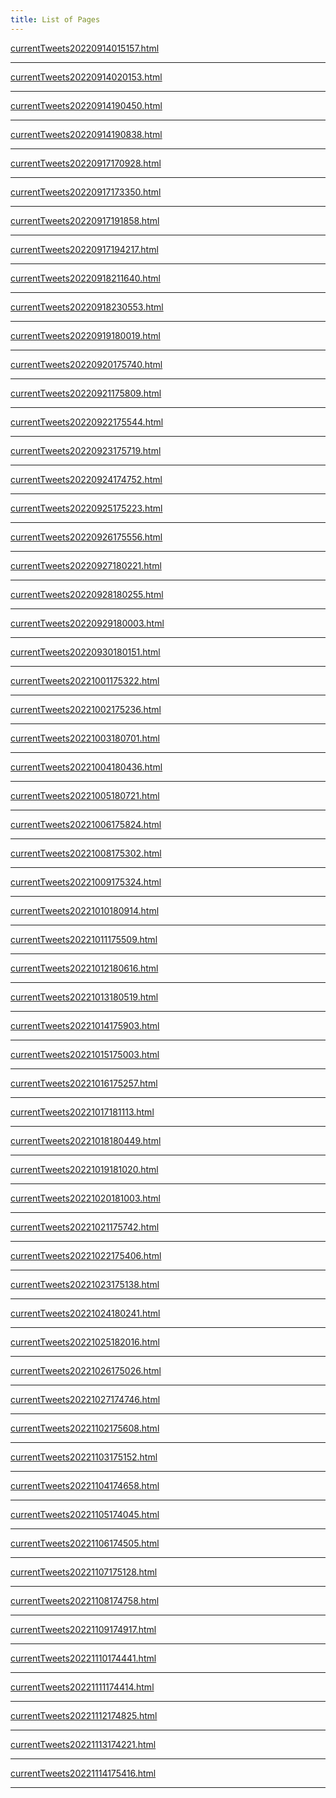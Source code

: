 ```yaml
---
title: List of Pages  
---
```



<a href='./pages/currentTweets20220914015157.html'>currentTweets20220914015157.html</a>


---



<a href='./pages/currentTweets20220914020153.html'>currentTweets20220914020153.html</a>


---



<a href='./pages/currentTweets20220914190450.html'>currentTweets20220914190450.html</a>


---



<a href='./pages/currentTweets20220914190838.html'>currentTweets20220914190838.html</a>


---



<a href='./pages/currentTweets20220917170928.html'>currentTweets20220917170928.html</a>


---



<a href='./pages/currentTweets20220917173350.html'>currentTweets20220917173350.html</a>


---



<a href='./pages/currentTweets20220917191858.html'>currentTweets20220917191858.html</a>


---



<a href='./pages/currentTweets20220917194217.html'>currentTweets20220917194217.html</a>


---



<a href='./pages/currentTweets20220918211640.html'>currentTweets20220918211640.html</a>


---



<a href='./pages/currentTweets20220918230553.html'>currentTweets20220918230553.html</a>


---



<a href='./pages/currentTweets20220919180019.html'>currentTweets20220919180019.html</a>


---



<a href='./pages/currentTweets20220920175740.html'>currentTweets20220920175740.html</a>


---



<a href='./pages/currentTweets20220921175809.html'>currentTweets20220921175809.html</a>


---



<a href='./pages/currentTweets20220922175544.html'>currentTweets20220922175544.html</a>


---



<a href='./pages/currentTweets20220923175719.html'>currentTweets20220923175719.html</a>


---



<a href='./pages/currentTweets20220924174752.html'>currentTweets20220924174752.html</a>


---



<a href='./pages/currentTweets20220925175223.html'>currentTweets20220925175223.html</a>


---



<a href='./pages/currentTweets20220926175556.html'>currentTweets20220926175556.html</a>


---



<a href='./pages/currentTweets20220927180221.html'>currentTweets20220927180221.html</a>


---



<a href='./pages/currentTweets20220928180255.html'>currentTweets20220928180255.html</a>


---



<a href='./pages/currentTweets20220929180003.html'>currentTweets20220929180003.html</a>


---



<a href='./pages/currentTweets20220930180151.html'>currentTweets20220930180151.html</a>


---



<a href='./pages/currentTweets20221001175322.html'>currentTweets20221001175322.html</a>


---



<a href='./pages/currentTweets20221002175236.html'>currentTweets20221002175236.html</a>


---



<a href='./pages/currentTweets20221003180701.html'>currentTweets20221003180701.html</a>


---



<a href='./pages/currentTweets20221004180436.html'>currentTweets20221004180436.html</a>


---



<a href='./pages/currentTweets20221005180721.html'>currentTweets20221005180721.html</a>


---



<a href='./pages/currentTweets20221006175824.html'>currentTweets20221006175824.html</a>


---



<a href='./pages/currentTweets20221008175302.html'>currentTweets20221008175302.html</a>


---



<a href='./pages/currentTweets20221009175324.html'>currentTweets20221009175324.html</a>


---



<a href='./pages/currentTweets20221010180914.html'>currentTweets20221010180914.html</a>


---



<a href='./pages/currentTweets20221011175509.html'>currentTweets20221011175509.html</a>


---



<a href='./pages/currentTweets20221012180616.html'>currentTweets20221012180616.html</a>


---



<a href='./pages/currentTweets20221013180519.html'>currentTweets20221013180519.html</a>


---



<a href='./pages/currentTweets20221014175903.html'>currentTweets20221014175903.html</a>


---



<a href='./pages/currentTweets20221015175003.html'>currentTweets20221015175003.html</a>


---



<a href='./pages/currentTweets20221016175257.html'>currentTweets20221016175257.html</a>


---



<a href='./pages/currentTweets20221017181113.html'>currentTweets20221017181113.html</a>


---



<a href='./pages/currentTweets20221018180449.html'>currentTweets20221018180449.html</a>


---



<a href='./pages/currentTweets20221019181020.html'>currentTweets20221019181020.html</a>


---



<a href='./pages/currentTweets20221020181003.html'>currentTweets20221020181003.html</a>


---



<a href='./pages/currentTweets20221021175742.html'>currentTweets20221021175742.html</a>


---



<a href='./pages/currentTweets20221022175406.html'>currentTweets20221022175406.html</a>


---



<a href='./pages/currentTweets20221023175138.html'>currentTweets20221023175138.html</a>


---



<a href='./pages/currentTweets20221024180241.html'>currentTweets20221024180241.html</a>


---



<a href='./pages/currentTweets20221025182016.html'>currentTweets20221025182016.html</a>


---



<a href='./pages/currentTweets20221026175026.html'>currentTweets20221026175026.html</a>


---



<a href='./pages/currentTweets20221027174746.html'>currentTweets20221027174746.html</a>


---



<a href='./pages/currentTweets20221102175608.html'>currentTweets20221102175608.html</a>


---



<a href='./pages/currentTweets20221103175152.html'>currentTweets20221103175152.html</a>


---



<a href='./pages/currentTweets20221104174658.html'>currentTweets20221104174658.html</a>


---



<a href='./pages/currentTweets20221105174045.html'>currentTweets20221105174045.html</a>


---



<a href='./pages/currentTweets20221106174505.html'>currentTweets20221106174505.html</a>


---



<a href='./pages/currentTweets20221107175128.html'>currentTweets20221107175128.html</a>


---



<a href='./pages/currentTweets20221108174758.html'>currentTweets20221108174758.html</a>


---



<a href='./pages/currentTweets20221109174917.html'>currentTweets20221109174917.html</a>


---



<a href='./pages/currentTweets20221110174441.html'>currentTweets20221110174441.html</a>


---



<a href='./pages/currentTweets20221111174414.html'>currentTweets20221111174414.html</a>


---



<a href='./pages/currentTweets20221112174825.html'>currentTweets20221112174825.html</a>


---



<a href='./pages/currentTweets20221113174221.html'>currentTweets20221113174221.html</a>


---



<a href='./pages/currentTweets20221114175416.html'>currentTweets20221114175416.html</a>


---



